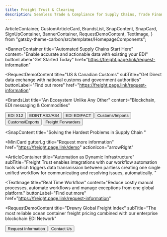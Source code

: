 ```yaml
---
title: Freight Trust & Clearing
description: Seamless Trade & Compliance for Supply Chains, Trade Finance & Logistics
---
```


<!-- SPDX-License-Identifier: Apache-2.0
SPDXVersion: SPDX-2.2
SPDX-FileCopyrightText: Copyright 2020 FreightTrust and Clearing Corporation -->

  ArticleContainer,
  CustomArticleCard,
  BrandsList,
  SnapContent,
  SnapCard,
  SignUpContainer,
  BannerContainer,
  RequestDemoContent,
  TextImage,
} from "gatsby-theme-carbon/src/templates/HomepageComponents";


<BannerContainer
  title="Automated Supply Chains Start Here"
  content="Enable accurate and actionable data with existing your EDI"
  buttonLabel="Get Started Today"
    href="https://freight.page.link/request-information"
>


</BannerContainer>


<RequestDemoContent
  title="US & Canadian Customs"
  subTitle="Get Direct data exchange with national customs and government authorities"
  buttonLabel="Find out more"
  href="https://freight.page.link/request-information"
></RequestDemoContent>

<BrandsList
  title="An Ecosystem Unlike Any Other"
  content="Blockchain, EDI messaging & Commodities"
>
  <Row>
    <Column colMd={2} colLg={2}>
      <Button
        kind="secondary"
        href="https://freight.page.link/request-information"
      >
        EDI X12
      </Button>
    </Column>
    <Column colMd={2} colLg={2}>
      <Button
        kind="secondary"
        href="https://freight.page.link/request-information"
      >
        EDINT AS2/AS4
      </Button>
    </Column>
    <Column colMd={2} colLg={2}>
      <Button
        kind="secondary"
        href="https://freight.page.link/request-information"
      >
        EDI EDIFACT
      </Button>
    </Column>
    <Column colMd={2} colLg={2}>
      <Button
        kind="secondary"
        href="https://freight.page.link/request-information"
      >
        Customs/Imports
      </Button>
    </Column>
    <Column colMd={2} colLg={2}>
      <Button
        kind="secondary"
        href="https://freight.page.link/request-information"
      >
        Customs/Exports
      </Button>
    </Column>
    <Column colMd={2} colLg={2}>
      <Button
        kind="secondary"
        href="https://freight.page.link/request-information"
      >
        Freight Forwarders
      </Button>
    </Column>
  </Row>
</BrandsList>

<SnapContent
  title="Solving the Hardest Problems in Supply Chain
  "
>
<Row>


<MiniCard
  gutterLg
  title="Request more information"
  href="https://freight.page.link/demo"
  actionIcon="arrowRight"
  >


</MiniCard>
</Row>
  <Row>
    <Column colSm={12} colMd={6} colLg={6}>
      <SnapCard
        title="Unworkable"
        buttonLabel="Closed-source Ecosystems"
        content="Broken business processes have significant consequences. We provide consistent workflows to provision, secure, connect, and run a fault-tolerant EDI VAN Network at half the cost per message "
        href="https://freight.page.link/snap-find-out-more"
      />
    </Column>
    <Column colSm={12} colMd={6} colLg={6}>
      <SnapCard
        title="Unavoidable"
        buttonLabel="From Regulations to Trade"
        content="Easily share job related information across your network, keeping yourself and your trading communities better informed and able to make more timely decisions. "
        href="https://freight.page.link/snap-find-out-more"
      />
    </Column>
    <Column colSm={12} colMd={6} colLg={6}>
      <SnapCard
        title="Urgent"
        buttonLabel="Real Time Workflow"
        content="Get instant validation details per message, segment and data element. Submit documents and shipping information in real-time to increase operational efficiency and accuracy."
        href="https://freight.page.link/snap-find-out-more"
      />
    </Column>
    <Column colSm={12} colMd={6} colLg={6}>
      <SnapCard
        title="Automated Notifications"
        buttonLabel="Mapping, Batching, and Scheduling"
        content="Status of shipments for clearing, Statements (for Type 3 filings), Invoices, delivery orders, and Forms 7501and 3461. Get drawback reports that provide detail about their entries."
        href="https://freight.page.link/snap-find-out-more"
      />
    </Column>
  </Row>
</SnapContent>


<ArticleContainer
  title="Automation as Dynamic Infrastructure"
  subTitle="Freight Trust enables integrations with our workflow automation tools which triggers data transmission between partiess creating one single unified workflow for communicating and resolving issues, automatically.
  "
>
<Row>
<Column colMd={4} colLg={4}>
    <ArticleCard
      subTitle="Network Updates"
      title="New Services for Compliance"
      author="Engineering"
      date="July 25th, 2020"
      readTime="Read time: 5 min"
      color="dark"
      href="https://medium.com/freighttrust"
      actionIcon="arrowRight"
      >


  </ArticleCard>
</Column>
<Column colMd={4} colLg={4}>
    <ArticleCard
      subTitle="Partners"
      title="Drewry.co.uk"
      author="Corporate Announcement"
      date="July 29th, 2020"
      readTime="Read time: 3 min"
      color="dark"
      href="https://medium.com/freighttrust"
      actionIcon="arrowRight"
      >


  </ArticleCard>
</Column>
<Column colMd={4} colLg={4}>
    <ArticleCard
      subTitle="Digital Signatures"
      title="Digital-first Documents"
      color="dark"
      author="Analysis"
      date="July 20th, 2020"
      readTime="Read time: 4 min"
      href="https://medium.com/freighttrust"
      actionIcon="arrowRight"
      >


  </ArticleCard>
</Column>
</Row>
</ArticleContainer>


<TextImage
  title="Real Time Workflow"
  content="Reduce costly manual processes, automate workflows and manage exceptions from one global platform."
  buttonLabel="Find out more"
  href="https://freight.page.link/request-information"
></TextImage>

  <RequestDemoContent
  title="Drewry Global Freight Index"
  subTitle="The most reliable ocean container freight pricing combined with our enterprise blockchain EDI Network"
>


  <Button href="https://freight.page.link/request-information" kind="secondary">
    Request Information
  </Button>
  <Button href="https://freight.page.link/request-information" kind="tertiary">
    Contact Us
  </Button>
</RequestDemoContent>

